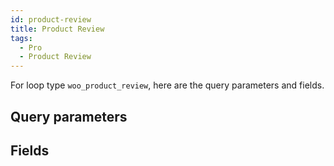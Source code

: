 ```yaml
---
id: product-review
title: Product Review
tags:
  - Pro
  - Product Review
---
```


For loop type `woo_product_review`, here are the query parameters and fields.

## Query parameters

<QueryArgsList args={json.query_args} />

## Fields

<FieldsList fields={json.fields} />
